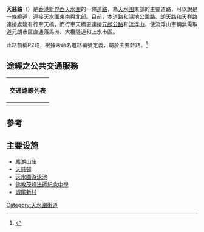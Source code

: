 {{Coord|22.4556348|114.008866|source:GoogleMaps|display=title}}
{{Infobox Hong Kong Road
|   中文街道名稱 = 天慈路
|   英文街道名稱 = Tin Tsz Road
|   圖片         = File:Tin Tsz Road.JPG
|   圖片說明     = 天慈路近[[景湖居|景湖居]]
|   路段總長度   = 1.5
|   車速限制     = 70
|   行車線數量   = 4線(部分6線)，雙程行車
|   所在地區     = [[新界西|新界西]]
|   起點         = [[香港天水圍街道列表|天華路]]和[[濕地公園路|濕地公園路]]路口
|   終點         = [[朗天路|朗天路]]、[[天福路|天福路]]和[[蝦尾新村路|蝦尾新村路]]路口
|   道路命名日期    = 
|   命名文件    = 
|   道路動工日期    = 
|   道路興建計劃    = 
|   道路舊名資料    = P2路
|   通車日期     = 1993年9月15日(連部分天祥路) 
1994年1月15日(連天華路東)
}}

'''天慈路'''（{{lang-en|Tin Tsz Road}}）是[[香港|香港]][[新界西|新界西]][[天水圍|天水圍]]的一條[[道路|道路]]，為[[天水围|天水围]]東部的主要道路，可以說是一條[[繞道|繞道]]，連接天水圍東南與北部。目前，本道路和[[濕地公園路|濕地公園路]]、[[朗天路|朗天路]]和[[天祥路_(香港)|天祥路]]連接處建有行車天橋，而行車天橋更連接[[元朗公路|元朗公路]]和[[流浮山|流浮山]]，使流浮山車輛無需取道元朗市區直通落馬洲、大欖隧道和上水市區。

此路前稱P2路，根據未命名道路編號定義，屬於主要幹路。<ref>{{Cite web |url=http://www.hk-place.com/view.php?id=320 |title=香港地方：道路及鐵路－未命名道路編號 |access-date=2010-05-27 |archive-date=2010-11-23 |archive-url=https://web.archive.org/web/20101123184918/http://hk-place.com/view.php?id=320 |dead-url=no }}</ref>

==途經之公共交通服務==
{| class="mw-collapsible mw-collapsed wikitable" style="background:white; margin: 0 auto; width: auto;" 
! 交通路線列表
|-
|
{{九龍新界巴士簡單列表|69C|264R|265M|269A|269X}}
{{過海隧道巴士簡單列表|967|967X|969B}}
{{大嶼山巴士簡單列表|A37}}
|}

==參考==
{{reflist}}

==主要设施==
*[[嘉湖山庄|嘉湖山庄]]
*[[天慈邨|天慈邨]]
*[[天水圍游泳池|天水圍游泳池]]
*[[佛教茂峰法師紀念中學|佛教茂峰法師紀念中學]]
*[[蝦尾新村|蝦尾新村]]

{{天水圍行車道路列表}}

[[Category:天水圍街道|Category:天水圍街道]]

{{HK-road-stub}}